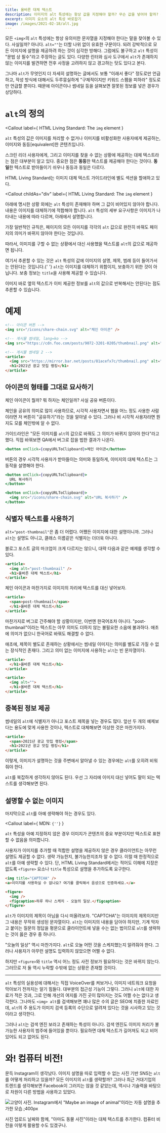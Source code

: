```yaml
---
title: 올바른 대체 텍스트
description: 이미지의 alt 특성에는 항상 값을 지정해야 할까? 무슨 값을 넣어야 할까? 올바른 alt 특성 사용법에 관하여.
excerpt: 이미지 요소의 alt 특성 바로잡기
image: /images/2021-02-18/alt.jpg
---
```


모든 `<img>`의 `alt` 특성에는 항상 유의미한 문자열을 지정해야 한다는 말을 찾아볼 수 있다. 사실일까? 아니다. `alt=""`는 더할 나위 없이 유효한 구문이다. 되려 강박적으로 모든 이미지에 설명을 제공하려 하는 것이 심각한 방해다. 그럼에도 불구하고 `alt` 특성이 "문법 상 필수"라고 주장하는 글도 있다. 다양한 린터와 심사 도구에서 `alt`가 존재하지 않는 이미지를 발견하면 전후 사정을 고려하지 않고 경고하는 탓도 있다고 본다.

그나마 `alt`가 무엇인지 더 자세히 설명하는 글에서도 보통 "이래서 좋다" 정도로만 언급하고, 작성 방식에 대해서도 두루뭉실하게 "구체적이지만 키워드 스팸을 피하라" 정도로만 언급할 뿐이다. 때문에 아이콘이나 썸네일 등을 살펴보면 잘못된 정보를 넣은 경우가 상당하다.

# `alt`의 정의

<Callout
  label={
    <CalloutCite href="https://html.spec.whatwg.org/multipage/embedded-content.html#attr-img-alt">
      HTML Living Standard: The <code>img</code> element
    </CalloutCite>
  }
>
  <code>alt</code> 특성의 값은 이미지를 처리할 수 없거나 이미지를 비활성화한 사용자에게 제공하는, 이미지와
  동등[equivalent]한 콘텐츠입니다.
</Callout>

스크린 리더 사용자에게, 그리고 이미지를 찾을 수 없는 상황에 제공하는 대체 텍스트라는 점은 대부분이 알고 있다. 중요한 점은 **동등**한 텍스트를 제공해야 한다는 것이다. **동일**한 텍스트로 받아들이기 쉬우나 동등과 동일은 다르다.

HTML Living Standard는 이미지 대체 텍스트 가이드라인에 별도 섹션을 할애하고 있다.

<Callout
  childAs="div"
  label={
    <CalloutCite href="https://html.spec.whatwg.org/multipage/images.html#alt">
      HTML Living Standard: The <code>img</code> element
    </CalloutCite>
  }
>
  <p>
    아래에 명시한 상황 외에는 <code>alt</code> 특성이 존재해야 하며 그 값이 비어있지 않아야 합니다. 내용은 이미지를
    대체하기에 적합해야 합니다. <code>alt</code> 특성의 세부 요구사항은 이미지가 나타내는 내용에 따라 다르며, 아래에서
    설명합니다.
  </p>
  <p>
    가장 일반적인 규칙은, 페이지의 모든 이미지를 각각의 <code>alt</code> 값으로 완전히 바꿔도 페이지의 의미가 바뀌지
    않아야 한다는 것입니다.
  </p>
  <p>
    따라서, 이미지를 구할 수 없는 상황에서 대신 사용했을 텍스트를 <code>alt</code>의 값으로 제공하면 됩니다.
  </p>
  <p>
    여기서 추론할 수 있는 것은 <code>alt</code> 특성의 값에 이미지의 설명, 제목, 범례 등이 들어가서는 안된다는 것입니다.{' '}
    <code>alt</code>는 이미지를 대체하기 위함이지, 보충하기 위한 것이 아닙니다. 보충 정보는 <code>title</code>을 사용해
    제공할 수 있습니다.
  </p>
  <p>
    이미지 바로 옆의 텍스트가 이미 제공한 정보를 <code>alt</code>의 값으로 반복해서는 안된다는 점도 추론할 수 있습니다.
  </p>
</Callout>

# 예제

```html variant=bad
<!-- 아이콘 버튼 -->
<img src="/icons/share-chain.svg" alt="체인 아이콘" />

<!-- 게시물 썸네일, lang=ko -->
<img src="https://cdn.foo.com/posts/9072-3201-0205/thumbnail.png" alt="post-thumbnail" />

<!-- 게시물 썸네일 2 -->
<article>
  <img src="https://mirror.bar.net/posts/81acefx7c/thumbnail.png" alt="2021년 광교 맛집 랭킹" />
  <h1>2021년 광교 맛집 랭킹</h1>
</article>
```

## 아이콘의 형태를 그대로 묘사하기

체인 아이콘이 뭘까? 뭐 하자는 체인일까? 사실 공유 버튼이다.

체인을 공유의 의미로 많이 사용하므로, 시각적 사용자면서 웹을 어느 정도 사용한 사람이라면 저 버튼이 "공유하기"라는 것을 알아낼 수 있다. 그러나 비 시각적 사용자라면 뭔지도 모를 체인밖에 알 수 없다.

가이드라인은 "모든 이미지를 `alt`의 값으로 바꿔도 그 의미가 바뀌지 않아야 한다"라고 했다. 직접 바꿔보면 QA에서 버그로 잡을 법한 결과가 나온다.


```jsx variant=bad
<button onClick={copyURLToClipboard}>체인 아이콘</button>
```

버튼의 경우 시각적 사용자가 받아들이는 의미와 동일하게, 이미지의 대체 텍스트는 그 동작을 설명해야 한다.

```jsx variant=good
<button onClick={copyURLToClipboard}>
  URL 복사하기
</button>

<button onClick={copyURLToClipboard}>
  <img src="/icons/share-chain.svg" alt="URL 복사하기" />
</button>
```

## 식별자 텍스트를 사용하기

`alt="post-thumbnail"`은 좀 더 어렵다. 어쨌든 이미지에 대한 설명이니까. 그러나 `alt`는 설명도 아니고, 클래스 이름같은 식별자는 더더욱 아니다.

블로그 포스트 글의 마크업이 크게 다르지는 않으니, 대략 다음과 같은 예제를 생각할 수 있다.

```html variant=bad
<article>
  <img alt="post-thumbnail" />
  <h1>올바른 대체 텍스트</h1>
</article>
```

체인 아이콘과 마찬가지로 이미지의 자리에 텍스트를 대신 넣어보자.

```html variant=bad
<article>
  <span>post-thumbnail</span>
  </h1>올바른 대체 텍스트</h1>
</article>
```

마찬가지로 버그로 간주해야 할 상황이지만, 이번엔 한국어조차 아니다. "post-thumbnail"이라는 텍스트는 아무 의미도 더하지 않는 불필요한 소음에 불과하다. 애초에 의미가 없으니 한국어로 바꿔도 해결할 수 없다.

애초에, 제목이 별도로 존재하는 상황에서는 썸네일 이미지는 의미를 별도로 가질 수 없는 장식적인 존재다. 그리고 의미 없는 이미지에 사용하는 `alt`는 빈 문자열이다.

```html variant=good
<article>
  </h1>올바른 대체 텍스트</h1>
</article>

<article>
  <img alt="">
  </h1>올바른 대체 텍스트</h1>
</article>
```

## 중복된 정보 제공

썸네일의 `alt`에 식별자가 아니고 포스트 제목을 넣는 경우도 많다. 앞선 두 개의 예제보다는 용도에 맞게 사용한 것이나, 텍스트로 대체해보면 이상한 것은 마찬가지다.

```html variant=bad
<article>
  <span>2021년 광교 맛집 랭킹</span>
  <h1>2021년 광교 맛집 랭킹</h1>
</article>
```

이렇게, 이미지가 설명하는 것을 주변에서 알아낼 수 있는 경우에는 `alt`를 오히려 비워줘야 한다.

`alt`를 복잡하게 생각하지 않아도 된다. 우선 그 자리에 이미지 대신 넣어도 말이 되는 텍스트를 생각해보면 된다.

## 설명할 수 없는 이미지

마지막으로 `alt`를 아예 생략해야 하는 경우도 있다.

<Callout
  label={
    <CalloutCite href="https://developer.mozilla.org/ko/docs/Web/HTML/Element/img#%ED%8A%B9%EC%84%B1">
      MDN: <code>{'<img>'}</code>
    </CalloutCite>
  }
>
  <code>alt</code> 특성을 아예 지정하지 않은 경우 이미지가 콘텐츠의 중요 부분이지만 텍스트로 표현할 수 없음을
  의미합니다.
</Callout>

사용자가 이미지를 추가할 때 적합한 설명을 제공하지 않은 경우 클라이언트는 아무런 설명도 제공할 수 없다. 생략 가능한지, 불가능한지조차 알 수 없다. 이럴 때 한정적으로 `alt`를 아예 생략할 수 있다. 단, HTML Living Standard에서는 적어도 이해에 지장은 없도록 `<figure>` 요소나 `title` 특성으로 설명을 추가하도록 요구한다.

```html variant=good
<img title="CAPTCHA" />
<a>이미지를 사용하실 수 없나요? 여기를 클릭해서 음성으로 인증하세요.</a>

<figure>
  <img />
  <figcaption>하루 하나 스케치 - 오늘의 일상.</figcaption>
</figure>
```

`alt`가 이미지의 제목이 아님을 다시 떠올려보자. "CAPTCHA"는 이미지의 제목이지만 그 내용은 무작위 생성된 문자열이다. `alt`는 이미지의 내용을 담아야 하지만, 기계 막자고 붙이는 질문의 정답을 평문으로 클라이언트에 넣을 수는 없는 법이므로 `alt`를 생략하는 것이 옳은 경우 중 하나다.

"오늘의 일상" 역시 마찬가지다. `alt`로 오늘 어떤 것을 스케치했는지 알려줘야 한다. 그러나 사용자가 아무런 설명도 입력하지 않았으면 어쩔 수 없다.

하지만 `<figure>`와 `title` 역시 어느 정도 사전 정보가 필요하다는 것은 바뀌지 않는다. 그러므로 저 둘 역시 누락할 수밖에 없는 상황은 존재할 것이다.

---

`alt` 특성의 실용성에 대해서는 직접 VoiceOver를 켜보거나, 이미지 네트워크 요청을 막아보기 전까지는 알기 힘들다. 대부분의 접근성 기능이 그렇다. 그러니 `alt`에 대한 자료가 적은 것과, 그로 인해 개선의 여지를 가진 곳이 많아지는 것도 어쩔 수는 없다고 생각한다. 그나마도 `<img> alt`를 검색해보면 꽤나 많은 수의 글은 SEO에 치중한 자료인데, `alt`의 주 용도가 이미지 검색 등록의 수단으로 알려져 있다는 것을 시사하고 있는 것이라고 생각한다.

그러나 `alt`는 검색 엔진 보라고 존재하는 특성이 아니다. 검색 엔진도 이미지 처리가 불가능한 사용자의 범주에 들어있을 뿐이다. 필요하면 대체 텍스트가 길어져도 되고 비어있어도 되고 없어도 된다.

# 와! 컴퓨터 비전!

문득 Instagram이 생각났다. 이미지 설명을 따로 입력할 수 없는 사진 기반 SNS는 `alt`를 어떻게 처리하고 있을까? 모든 이미지의 `alt`를 생략할까? 그러나 최근 거대기업의 트렌드를 생각해보면 Facebook이 그러지는 않을 것 같았는데, 역시나 기술력을 바탕으로 차원이 다른 방법을 사용하고 있었다.

![고양이 사진. Instagram에서 "Maybe an image of animal"이라는 자동 설명을 추가한 모습.;400px](/images/2021-02-18/cat.jpg)

사진 업로드 날짜와 함께, "아마도 동물 사진"이라는 대체 텍스트를 추가한다. 컴퓨터 비전을 이렇게 활용할 수도 있겠구나.
